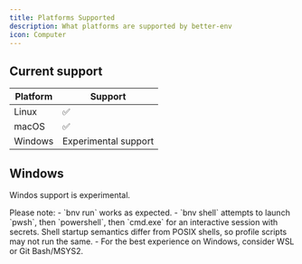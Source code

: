 ```yaml
---
title: Platforms Supported
description: What platforms are supported by better-env
icon: Computer
---
```


## Current support

| Platform | Support |
| --- | --- |
| Linux | ✅ |
| macOS | ✅ |
| Windows | Experimental support |

## Windows

Windos support is experimental.

<Callout type="warning">
Please note:
- `bnv run` works as expected.
- `bnv shell` attempts to launch `pwsh`, then `powershell`, then `cmd.exe` for an interactive session with secrets. Shell startup semantics differ from POSIX shells, so profile scripts may not run the same.
- For the best experience on Windows, consider WSL or Git Bash/MSYS2.
</Callout>